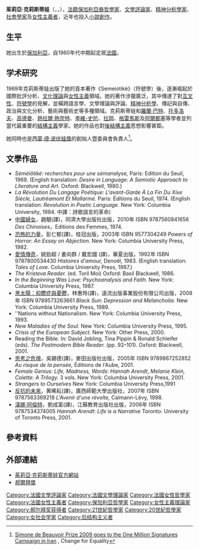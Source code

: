 {{noteTA
|1=zh-cn:朱莉娅; zh-tw:茱莉亞;
|2=zh-cn:克里斯特娃; zh-tw:克莉斯蒂娃;
|3=zh-cn:列维-斯特劳斯;zh-tw:李維-史陀;zh-hk:列維-斯特勞斯;
|4=zh-cn:拉康;zh-tw:拉岡
}}
{{Infobox Person
|name          = 茱莉亞·克莉斯蒂娃<br />Юлия Кръстева
|image         = Julia Kristeva à Paris en 2008.jpg
|image_size    = 
|alt           = 
|caption       = 茱莉亞·克莉斯蒂娃於巴黎，2008年
|birth_name    = Юлия Кръстева
|birth_date    = {{Birth date and age|1941|06|24}}
|birth_place   = {{BGR}}[[斯利文|斯利文]]
|death_date    = <!-- {{Death date and age|YYYY|MM|DD|YYYY|MM|DD}} -->
|death_place   = 
|body_discovered = 
|death_cause   = 
|resting_place = 
|resting_place_coordinates = <!-- {{coord|LAT|LONG|display=inline,title}} -->
|residence     = {{FRA}}
|nationality   = {{FRA}} / {{BGR}}
|ethnicity     = 
|citizenship   = 
|other_names   = 
|known_for     = [[哲學|哲學家]]、[[文學評論|文學評論家]]、[[精神分析學|精神分析學家]]、[[社會學|社會學家]]及[[女權主義|女性主義者]]、[[長篇小說|小說家]]
|education     = 
|alma_mater    = [[索非亞大學|索非亞大學]]等
|employer      = 
|occupation    = 
|years_active  = 
|home_town     = 
|salary        = 
|networth      = 
|height        = 
|weight        = 
|title         = 
|term          = 
|predecessor   = 
|successor     = 
|party         = 
|opponents     = 
|boards        = 
|religion      = 
|spouse        = [[菲利浦·索萊爾|菲利浦·索萊爾]] 
|partner       = 
|children      = 
|parents       = 
|relations     = 
|callsign      = 
|awards        = [[郝爾拜獎|郝爾拜獎]]、[[漢娜·阿倫特|漢娜·阿倫特獎]]
|signature     = 
|website       = http://www.kristeva.fr/
|footnotes     = 
|box_width     = 
}}
{{Portal|女权主义}}
'''茱莉亞·克莉斯蒂娃'''（{{lang-fr|'''Julia Kristeva'''}}，{{lang-bg|'''Юлия Кръстева'''}}，{{bd|1941年|6月24日}}），[[法國|法籍]][[保加利亞人|保加利亞裔]][[哲學|哲學家]]、[[文學評論|文學評論家]]、[[精神分析學|精神分析學家]]、[[社會學|社會學家]]及[[女權主義|女性主義者]]，近年也投入[[長篇小說|小說創作]]。

== 生平 ==
她出生於[[保加利亞|保加利亞]]，自1960年代中期起定居[[法國|法國]]。

== 学术研究 ==
1969年克莉斯蒂娃出版了她的首本著作《Semeiotikè》（符號學）後，逐漸崛起於國際批評分析、[[文化理論|文化理論]]與[[女性主義|女性主義]]領域。她的著作涉獵廣泛，其中傳達了對[[互文性|互文性]]、[[符號學|符號學]]的見解，並橫跨語言學、文學理論與評論、[[精神分析學|精神分析學]]、傳記與自傳、政治與文化分析、藝術與藝術史等多種領域。克莉斯蒂娃和[[羅蘭·巴特|羅蘭·巴特]]、[[茨維坦·托多洛夫|托多洛夫]]、[[呂西安·高德曼|高德曼]]、[[熱拉爾·熱奈特|熱拉爾·熱奈特]]、[[克勞德·李維-史陀|李維-史陀]]、[[雅各·拉岡|拉岡]]、[[格雷馬斯|格雷馬斯]]及[[路易·皮埃爾·阿爾都塞|阿爾都塞]]等學者並列當代最重要的[[結構主義|結構主義]]學家。她的作品也對[[後結構主義|後結構主義]]思想影響甚鉅。

她同時也是[[西蒙·德·波伏娃獎|西蒙·德·波伏娃獎]]的創始人暨委員會負責人<ref>[http://www.campaign4equality.info/english/spip.php?article440 Simone de Beauvoir Prize 2009 goes to the One Million Signatures Campaign in Iran] {{webarchive|url=https://web.archive.org/web/20090201060949/http://www.campaign4equality.info/english/spip.php?article440 |date=2009-02-01 }}, Change for Equality</ref>。

== 文學作品 ==
*''Séméiôtiké: recherches pour une sémanalyse,'' Paris: Edition du Seuil, 1969. (English translation: ''Desire in Language: A Semiotic Approach to Literature and Art.'' Oxford: Blackwell, 1980.)
*''La Révolution Du Langage Poétique: L'avant-Garde À La Fin Du Xixe Siècle, Lautréamont Et Mallarmé.'' Paris: Éditions du Seuil, 1974. (English translation: ''Revolution in Poetic Language.'' New York: Columbia University, 1984. 中譯：詩歌語言的革命)
*[[中國婦女_(1974年法語書籍)|中國婦女]]，趙靚(譯)，同濟大學出版社出版，2010年 ISBN 9787560841656 ''Des Chinoises''，Editions des Femmes, 1974.
*[[恐怖的力量|恐怖的力量]]，彭仁郁(譯)，桂冠出版，2003年 ISBN 9577304249 ''Powers of Horror: An Essay on Abjection.'' New York: Columbia University Press, 1982. 
*[[愛情傳奇|愛情傳奇]]，姚勁超 / 姜向群 / 戴宏國 (譯)，華夏出版，1992年 ISBN 9787800534430 ''Histoires d'amour,'' Denoël, 1983.  (English translation: ''Tales of Love.'' Columbia University Press, 1987.)
*''The Kristeva Reader.'' (ed. Toril Moi) Oxford: Basil Blackwell, 1986.
*''In the Beginning Was Love: Psychoanalysis and Faith.'' New York: Columbia University Press, 1987.
*[[黑太陽：抑鬱症與憂鬱|黑太陽：抑鬱症與憂鬱]]，林惠玲(譯)，遠流出版事業股份有限公司出版，2008年 ISBN 9789573263661 ''Black Sun: Depression and Melancholia.'' New York: Columbia University Press, 1989.
*''Nations without Nationalism. New York: Columbia University Press, 1993.
*''New Maladies of the Soul.'' New York: Columbia University Press, 1995.
*''Crisis of the European Subject.'' New York: Other Press, 2000.
*Reading the Bible. In: David Jobling, Tina Pippin & Ronald Schleifer (eds). ''The Postmodern Bible Reader.'' (pp. 92–101). Oxford: Blackwell, 2001.
*[[思考之危境|思考之危境]]，吳錫德(譯)，麥田出版社出版，2005年 ISBN 9789867252852 ''Au risque de la pensée,'' Éditions de l'Aube, 2001.
*''Female Genius: Life, Madness, Words: Hannah Arendt, Melanie Klein, Colette: A Trilogy.'' 3 vols. New York: Columbia University Press, 2001.
*''Strangers to Ourselves'' New York: Columbia University Press,1991
*[[反抗的未來|反抗的未來]]，黄晞耘(譯)，廣西師範大學出版社，2007年 ISBN 9787563369218 ''L'Avenir d'une révolte,'' Calmann-Lévy, 1998.
*[[漢娜·阿倫特|漢娜·阿倫特]]，劉成富(譯)，江蘇教育出版社出版，2006年 ISBN 9787534374005 ''Hannah Arendt: Life is a Narrative''  Toronto: University of Toronto Press, 2001.

== 參考資料 ==
{{reflist}}

== 外部連結 ==
* [http://www.kristeva.fr 茱莉亞·克莉斯蒂娃官方網站] {{Wayback|url=http://www.kristeva.fr/ |date=20110721001651 }}
* [https://web.archive.org/web/20170801171230/http://www.holbergprisen.no/julia-kristeva/holbergprisens-symposium-2004-julia-kristeva.html 郝爾拜獎]

{{郝尔拜奖获得者}}

{{Authority control}}
{{DEFAULTSORT:Kristeva, Julia}}
[[Category:法國文學評論家|Category:法國文學評論家]]
[[Category:法國文學理論家|Category:法國文學理論家]]
[[Category:法國女性哲學家|Category:法國女性哲學家]]
[[Category:法國女性主義者|Category:法國女性主義者]]
[[Category:保加利亞哲學家|Category:保加利亞哲學家]]
[[Category:女性主義理論家|Category:女性主義理論家]]
[[Category:郝尔拜奖获得者|Category:郝尔拜奖获得者]]
[[Category:21世紀哲學家|Category:21世紀哲學家]]
[[Category:20世紀哲學家|Category:20世紀哲學家]]
[[Category:女社会学家|Category:女社会学家]]
[[Category:后结构主义者|Category:后结构主义者]]